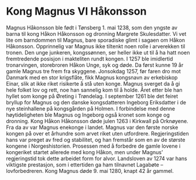# Kong Magnus VI Håkonsson

Magnus Håkonsson ble født i Tønsberg 1. mai 1238, som den yngste av barna til kong Håkon Håkonsson og dronning Margrete Skulesdatter. 
Vi vet lite om barndommen til Magnus, bare sporadiske glimt i sagaen om Håkon Håkonsson. 
Opprinnelig var Magnus ikke tiltenkt noen rolle i arverekken til tronen.
Den unge junkeren, kongssønnen, ser heller ikke ut til å ha hatt noen fremtredende posisjon i makteliten rundt kongen.
I 1257 ble imidlertid tronarvingen, storebroren Håkon Unge, syk og døde. Da først kunne 19 år gamle Magnus tre frem fra skyggene.
Jonsokdag 1257, før faren dro mot Danmark med en stor krigsflåte, fikk Magnus kongsnavn av erkebiskop Einar, slik at ikke riket risikerte å stå uten konge. 
Magnus sverget da å gi hele folket lov og rett, noe han sannelig kom til å holde. 
Året etter ble han hyllet som konge på Øreting i Trøndelag.
I september 1261 ble det feiret bryllup for Magnus og den danske kongsdatteren Ingeborg Eriksdatter i de nye steinhallene på kongsgården på Holmen.
I forbindelse med denne høytideligheten ble Magnus og Ingeborg også kronet som konge og dronning. 
Kong Håkon Håkonsson døde julen 1263 i Kirkwall på Orknøyene. 
Fra da av var Magnus enekonge i landet. 
Magnus var den første norske kongen på over et århundre som arvet riket uten utfordrere. 
Regjeringstiden hans var preget av fred og stabilitet, og han fremstår som en av de største kongene i Norgeshistorien. 
Prosessen med å forbedre de gamle lovene i kongeriket startet allerede med kong Håkon, men under Magnus’ regjeringstid tok dette arbeidet form for alvor. 
Landsloven av 1274 var hans viktigste prestasjon, som i ettertiden ga ham tilnavnet Lagabøte – lovforbedreren. 
Kong Magnus døde 9. mai 1280, knapt 42 år gammel. 
